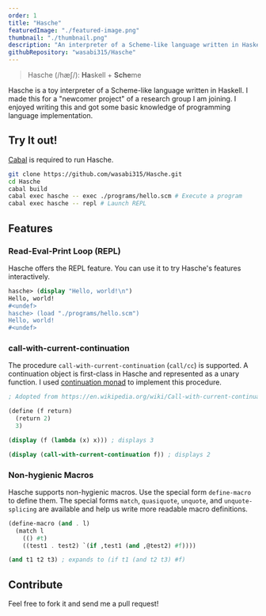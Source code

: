 ```yaml
---
order: 1
title: "Hasche"
featuredImage: "./featured-image.png"
thumbnail: "./thumbnail.png"
description: "An interpreter of a Scheme-like language written in Haskell"
githubRepository: "wasabi315/Hasche"
---
```


> Hasche (/hæʃ/): **Ha**skell + **Sche**me

Hasche is a toy interpreter of a Scheme-like language written in Haskell.
I made this for a "newcomer project" of a research group I am joining.
I enjoyed writing this and got some basic knowledge of programming language implementation.

## Try It out!
[Cabal](https://www.haskell.org/cabal/) is required to run Hasche.

```bash
git clone https://github.com/wasabi315/Hasche.git
cd Hasche
cabal build
cabal exec hasche -- exec ./programs/hello.scm # Execute a program
cabal exec hasche -- repl # Launch REPL
```

## Features

### Read-Eval-Print Loop (REPL)
Hasche offers the REPL feature.
You can use it to try Hasche's features interactively.

```scheme
hasche> (display "Hello, world!\n")
Hello, world!
#<undef>
hasche> (load "./programs/hello.scm")
Hello, world!
#<undef>
```

### call-with-current-continuation
The procedure `call-with-current-continuation` (`call/cc`) is supported.
A continuation object is first-class in Hasche and represented as a unary function.
I used [continuation monad](https://hackage.haskell.org/package/mtl-2.2.2/docs/Control-Monad-Cont.html) to implement this procedure.

```scheme
; Adopted from https://en.wikipedia.org/wiki/Call-with-current-continuation

(define (f return)
  (return 2)
  3)

(display (f (lambda (x) x))) ; displays 3

(display (call-with-current-continuation f)) ; displays 2
```

### Non-hygienic Macros
Hasche supports non-hygienic macros. Use the special form `define-macro` to define them.
The special forms `match`, `quasiquote`, `unquote`, and `unquote-splicing` are available and help us write more readable macro definitions.

```scheme
(define-macro (and . l)
  (match l
    (() #t)
    ((test1 . test2) `(if ,test1 (and ,@test2) #f))))

(and t1 t2 t3) ; expands to (if t1 (and t2 t3) #f)
```

## Contribute
Feel free to fork it and send me a pull request!
